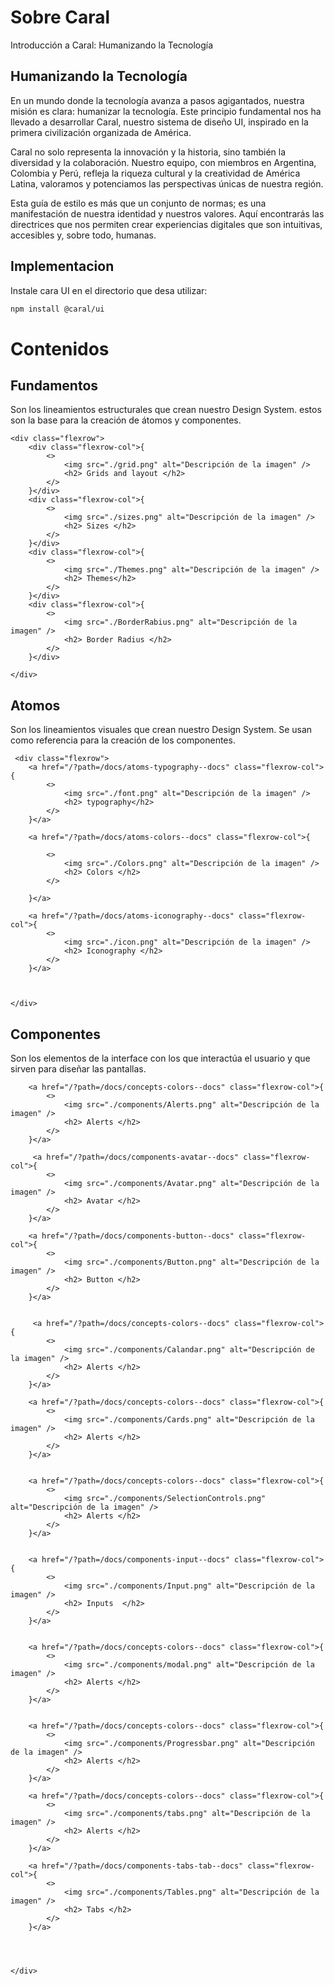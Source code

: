 
<Meta title="Intro" />



# Sobre Caral
Introducción a Caral: Humanizando la Tecnología

## Humanizando la Tecnología

En un mundo donde la tecnología avanza a pasos agigantados, nuestra misión es clara: humanizar la tecnología. Este principio fundamental nos ha llevado a desarrollar Caral, nuestro sistema de diseño UI, inspirado en la primera civilización organizada de América.

Caral no solo representa la innovación y la historia, sino también la diversidad y la colaboración. 
Nuestro equipo, con miembros en Argentina, Colombia y Perú, refleja la riqueza cultural y la creatividad de América Latina, valoramos y potenciamos las perspectivas únicas de nuestra región.

Esta guía de estilo es más que un conjunto de normas; es una manifestación de nuestra identidad y nuestros valores. Aquí encontrarás las directrices que nos permiten crear experiencias digitales que son intuitivas, accesibles y, sobre todo, humanas.


## Implementacion

Instale cara UI en el directorio que desa utilizar: 

```bash
npm install @caral/ui
``` 

# Contenidos

## Fundamentos
Son los lineamientos estructurales que crean nuestro Design System. estos son la base para la creación de átomos y componentes.

    <div class="flexrow">
        <div class="flexrow-col">{
            <>
                <img src="./grid.png" alt="Descripción de la imagen" />
                <h2> Grids and layout </h2>
            </>
        }</div>
        <div class="flexrow-col">{
            <>
                <img src="./sizes.png" alt="Descripción de la imagen" />
                <h2> Sizes </h2>
            </>
        }</div>
        <div class="flexrow-col">{
            <>
                <img src="./Themes.png" alt="Descripción de la imagen" />
                <h2> Themes</h2>
            </>
        }</div>
        <div class="flexrow-col">{
            <>
                <img src="./BorderRabius.png" alt="Descripción de la imagen" />
                <h2> Border Radius </h2>
            </>
        }</div>
        
    </div>
        
## Atomos
Son los lineamientos visuales  que crean nuestro Design System. Se usan como referencia para la creación de los componentes.

     <div class="flexrow">
        <a href="/?path=/docs/atoms-typography--docs" class="flexrow-col">{
            <>
                <img src="./font.png" alt="Descripción de la imagen" />
                <h2> typography</h2>
            </>
        }</a>

        <a href="/?path=/docs/atoms-colors--docs" class="flexrow-col">{
            
            <>
                <img src="./Colors.png" alt="Descripción de la imagen" />
                <h2> Colors </h2>
            </>
              
        }</a>
        
        <a href="/?path=/docs/atoms-iconography--docs" class="flexrow-col">{
            <>
                <img src="./icon.png" alt="Descripción de la imagen" />
                <h2> Iconography </h2>
            </>
        }</a>
        
        
        
    </div>


## Componentes
Son los elementos de la interface con los que interactúa el usuario y que sirven para diseñar las pantallas.
     <div class="flexrow">
        
        <a href="/?path=/docs/concepts-colors--docs" class="flexrow-col">{
            <>
                <img src="./components/Alerts.png" alt="Descripción de la imagen" />
                <h2> Alerts </h2>
            </>              
        }</a>

         <a href="/?path=/docs/components-avatar--docs" class="flexrow-col">{
            <>
                <img src="./components/Avatar.png" alt="Descripción de la imagen" />
                <h2> Avatar </h2>
            </>              
        }</a>

        <a href="/?path=/docs/components-button--docs" class="flexrow-col">{
            <>
                <img src="./components/Button.png" alt="Descripción de la imagen" />
                <h2> Button </h2>
            </>              
        }</a>


         <a href="/?path=/docs/concepts-colors--docs" class="flexrow-col">{
            <>
                <img src="./components/Calandar.png" alt="Descripción de la imagen" />
                <h2> Alerts </h2>
            </>              
        }</a>

        <a href="/?path=/docs/concepts-colors--docs" class="flexrow-col">{
            <>
                <img src="./components/Cards.png" alt="Descripción de la imagen" />
                <h2> Alerts </h2>
            </>              
        }</a>


        <a href="/?path=/docs/concepts-colors--docs" class="flexrow-col">{
            <>
                <img src="./components/SelectionControls.png" alt="Descripción de la imagen" />
                <h2> Alerts </h2>
            </>              
        }</a>


        <a href="/?path=/docs/components-input--docs" class="flexrow-col">{
            <>
                <img src="./components/Input.png" alt="Descripción de la imagen" />
                <h2> Inputs  </h2>
            </>              
        }</a>


        <a href="/?path=/docs/concepts-colors--docs" class="flexrow-col">{
            <>
                <img src="./components/modal.png" alt="Descripción de la imagen" />
                <h2> Alerts </h2>
            </>              
        }</a>


        <a href="/?path=/docs/concepts-colors--docs" class="flexrow-col">{
            <>
                <img src="./components/Progressbar.png" alt="Descripción de la imagen" />
                <h2> Alerts </h2>
            </>              
        }</a>

        <a href="/?path=/docs/concepts-colors--docs" class="flexrow-col">{
            <>
                <img src="./components/tabs.png" alt="Descripción de la imagen" />
                <h2> Alerts </h2>
            </>              
        }</a>

        <a href="/?path=/docs/components-tabs-tab--docs" class="flexrow-col">{
            <>
                <img src="./components/Tables.png" alt="Descripción de la imagen" />
                <h2> Tabs </h2>
            </>              
        }</a>


        
        
    </div>